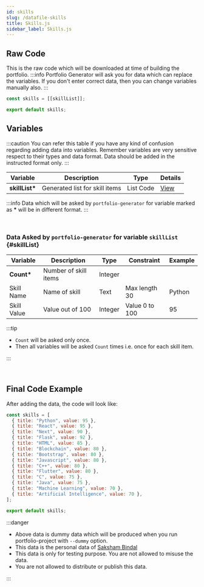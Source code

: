 ```yaml
---
id: skills
slug: /datafile-skills
title: Skills.js
sidebar_label: Skills.js
---
```


## Raw Code

This is the raw code which will be downloaded at time of building the portfolio.
:::info
Portfolio Generator will ask you for data which can replace the variables.
If you don&apos;t enter correct data, then you can change variables manually also.
:::

```js title=Data/Skills.js
const skills = [[skillList]];

export default skills;
```

## Variables

:::caution
You can refer this table if you have any kind of confusion regarding adding data into variables.
Remember variables are very sensitive respect to their types and data format.
Data should be added in the instructed format only.
:::

| Variable        | Description                    | Type      | Details            |
| --------------- | ------------------------------ | --------- | ------------------ |
| **skillList\*** | Generated list for skill items | List Code | [View](#skillList) |

:::info
Data which will be asked by `portfolio-generator` for variable marked as **\*** will be in different format.
:::

<br />

### Data Asked by `portfolio-generator` for variable `skillList` {#skillList}

| Variable    | Description           | Type    | Constraint     | Example |
| ----------- | --------------------- | ------- | -------------- | ------- |
| **Count\*** | Number of skill items | Integer |                |         |
| Skill Name  | Name of skill         | Text    | Max length 30  | Python  |
| Skill Value | Value out of 100      | Integer | Value 0 to 100 | 95      |

:::tip

- `Count` will be asked only once.
- Then all variables will be asked `Count` times i.e. once for each skill item.

:::

<br />

## Final Code Example

After adding the data, the code will look like:

```js title=Data/Skill.js
const skills = [
  { title: "Python", value: 95 },
  { title: "React", value: 95 },
  { title: "Next", value: 90 },
  { title: "Flask", value: 92 },
  { title: "HTML", value: 85 },
  { title: "Blockchain", value: 80 },
  { title: "Bootstrap", value: 80 },
  { title: "Javascript", value: 80 },
  { title: "C++", value: 80 },
  { title: "Flutter", value: 80 },
  { title: "C", value: 75 },
  { title: "Java", value: 75 },
  { title: "Machine Learning", value: 70 },
  { title: "Artificial Intelligence", value: 70 },
];

export default skills;
```

:::danger

- Above data is dummy data which will be produced when you run portfolio-project with `--dummy` option.
- This data is the personal data of [Saksham Bindal](https://www.cybersaksham.co.in)
- This data is only for testing purpose. You are not allowed to misuse the data.
- You are not allowed to distribute or publish this data.

:::
